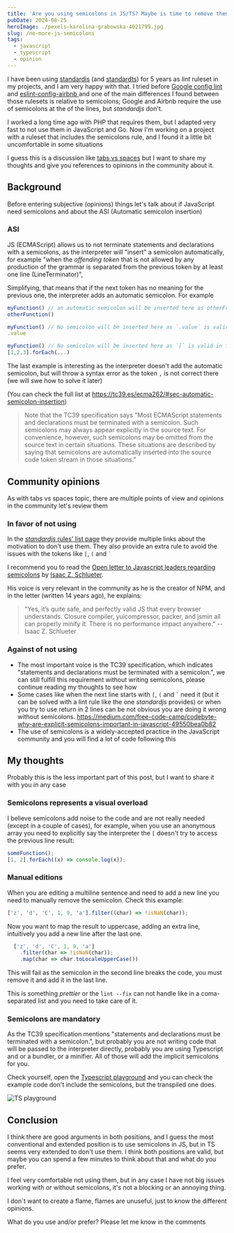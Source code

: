 ```yaml
---
title: 'Are you using semicolons in JS/TS? Maybe is time to remove them'
pubDate: 2024-08-25
heroImage: ./pexels-karolina-grabowska-4021799.jpg
slug: /no-more-js-semicolons
tags:
  - javascript
  - typescript
  - opinion
---
```


I have been using [standardjs](https://standardjs.com/) (and [standardts](https://github.com/standard/ts-standard)) for 5 years as _lint_ ruleset in my projects, and I am very happy with that. I tried before [Google config lint](https://github.com/google/eslint-config-google) and [eslint-config-airbnb
](https://github.com/airbnb/javascript) and one of the main differences I found between those rulesets is relative to semicolons; Google and Airbnb require the use of semicolons at the of the lines, but _standardjs_ don't.

I worked a long time ago with PHP that requires them, but I adapted very fast to not use them in JavaScript and Go. Now I'm working on a project with a ruleset that includes the semicolons rule, and I found it a little bit uncomfortable in some situations

I guess this is a discussion like [tabs vs spaces](https://www.youtube.com/watch?v=SsoOG6ZeyUI) but I want to share my thoughts and give you references to opinions in the community about it.

## Background

Before entering subjective (opinions) things let's talk about if JavaScript need semicolons and about the ASI (Automatic semicolon insertion)

### ASI

JS (ECMAScript) allows us to not terminate statements and declarations with a semicolons, as the interpreter will "insert" a semicolon automatically, for example "when the _offending token_ that is not allowed by any production of the grammar is separated from the previous token by at least one line (LineTerminator)",

Simplifying, that means that if the next token has no meaning for the previous one, the interpreter adds an automatic semicolon. For example

```ts
myFunction() // an automatic semicolon will be inserted here as otherFunction() has no meaning for myFunction()
otherFunction()

myFunction() // No semicolon will be inserted here as `.value` is valid in for the language grammar (accessing to the myFunction() result property
.value

myFunction() // No semicolon will be inserted here as `[` is valid in for the language grammar
[1,2,3].forEach(...)
```

The last example is interesting as the interpreter doesn't add the automatic semicolon, but will throw a syntax error as the token `,` is not correct there (we will swe how to solve it later)

(You can check the full list at https://tc39.es/ecma262/#sec-automatic-semicolon-insertion)

> Note that the TC39 specification says "Most ECMAScript statements and declarations must be terminated with a semicolon. Such semicolons may always appear explicitly in the source text. For convenience, however, such semicolons may be omitted from the source text in certain situations. These situations are described by saying that semicolons are automatically inserted into the source code token stream in those situations."

## Community opinions

As with tabs vs spaces topic, there are multiple points of view and opinions in the community let's review them

### In favor of not using

In the [_standardjs_ rules' list page](https://standardjs.com/rules#semicolons) they provide multiple links about the motivation to don't use them. They also provide an extra rule to avoid the issues with the tokens like `[`, `(` and <code>`</code>

I recommend you to read the [Open letter to Javascript leaders regarding semicolons](https://blog.izs.me/2010/12/an-open-letter-to-javascript-leaders-regarding/) by [Isaac Z. Schlueter](https://x.com/izs?lang=es).

His voice is very relevant in the community as he is the creator of NPM, and in the letter (written 14 years ago), he explains:

> "Yes, it’s quite safe, and perfectly valid JS that every browser understands. Closure compiler, yuicompressor, packer, and jsmin all can properly minify it. There is no performance impact anywhere." -- Isaac Z. Schlueter

### Against of not using

- The most important voice is the TC39 specification, which indicates "statements and declarations must be terminated with a semicolon.", we can still fulfill this requirement without writing semicolons, please continue reading my thoughts to see how
- Some cases like when the next line starts with `[`, `(` and <code>`</code> need it (but it can be solved with a lint rule like the one _standardjs_ provides) or when you try to use return in 2 lines can be not obvious you are doing it wrong without semicolons. https://medium.com/free-code-camp/codebyte-why-are-explicit-semicolons-important-in-javascript-49550bea0b82
- The use of semicolons is a widely-accepted practice in the JavaScript community and you will find a lot of code following this

## My thoughts

Probably this is the less important part of this post, but I want to share it with you in any case

### Semicolons represents a visual overload

I believe semicolons add noise to the code and are not really needed (except in a couple of cases), for example, when you use an anonymous array you need to explicitly say the interpreter the `[` doesn't try to access the previous line result:

```ts
someFunction();
[1, 2].forEach((x) => console.log(x));
```

### Manual editions

When you are editing a multiline sentence and need to add a new line you need to manually remove the semicolon. Check this example:

```ts
['z', 'd', 'C', 1, 9, 'a'].filter((char) => !isNaN(char));
```

Now you want to map the result to uppercase, adding an extra line, intuitively you add a new line after the last one.

```ts
  ['z', 'd', 'C', 1, 9, 'a']
    .filter(char => !isNaN(char));
    .map(char => char.toLocaleUpperCase())
```

This will fail as the semicolon in the second line breaks the code, you must remove it and add it in the last line.

This is something _prettier_ or the `lint --fix` can not handle like in a coma-separated list and you need to take care of it.

### Semicolons are mandatory

As the TC39 specification mentions "statements and declarations must be terminated with a semicolon.", but probably you are not writing code that will be passed to the interpreter directly, probably you are using Typescript and or a bundler, or a minifier. All of those will add the implicit semicolons for you.

Check yourself, open the [Typescript playground](https://www.typescriptlang.org/play) and you can check the example code don't include the semicolons, but the transpiled one does.

![TS playground](img_1.png)

## Conclusion

I think there are good arguments in both positions, and I guess the most conventional and extended position is to use semicolons in JS, but in TS seems very extended to don't use them. I think both positions are valid, but maybe you can spend a few minutes to think about that and what do you prefer.

I feel very comfortable not using them, but in any case I have not big issues working with or without semicolons, it's not a blocking or an annoying thing.

I don´t want to create a flame, flames are unuseful, just to know the different opinions.

What do you use and/or prefer? Please let me know in the comments
